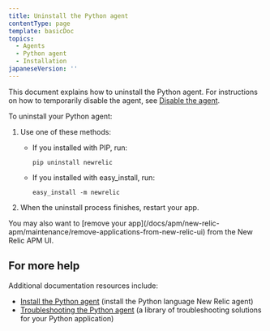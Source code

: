 ```yaml
---
title: Uninstall the Python agent
contentType: page
template: basicDoc
topics:
  - Agents
  - Python agent
  - Installation
japaneseVersion: ''
---
```


This document explains how to uninstall the Python agent. For instructions on how to temporarily disable the agent, see [Disable the agent](/docs/agents/manage-apm-agents/installation/disable-apm-agent#python).

To uninstall your Python agent:

1. Use one of these methods:

   * If you installed with PIP, run:

     ```
     pip uninstall newrelic
     ```
   * If you installed with easy_install, run:

     ```
     easy_install -m newrelic
     ```
2. When the uninstall process finishes, restart your app.

<Callout variant="tip">
  You may also want to [remove your app](/docs/apm/new-relic-apm/maintenance/remove-applications-from-new-relic-ui) from the New Relic APM UI.
</Callout>

## For more help

Additional documentation resources include:

* [Install the Python agent](/docs/agents/python-agent/installation-configuration/python-agent-installation) (install the Python language New Relic agent)
* [Troubleshooting the Python agent](/docs/agents/python-agent/troubleshooting) (a library of troubleshooting solutions for your Python application)

